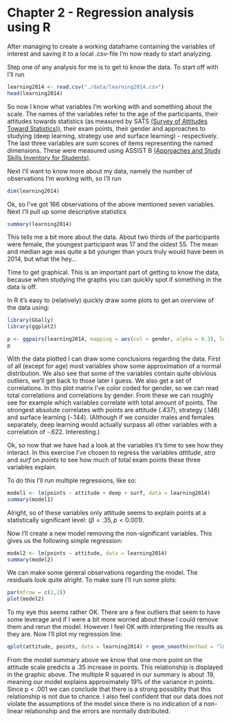 # Chapter 2 - Regression analysis using R

<!--- Describe your work and results clearly. 
- Assume the reader has an introductory course level understanding of writing and reading R code as well as statistical methods
- Assume the reader has no previous knowledge of your data or the more advanced methods you are using  -->

After managing to create a working dataframe containing the variables of interest and saving it to a local .csv-file I'm now ready to start analyzing.

Step one of any analysis for me is to get to know the data. To start off with I'll run
```r
learning2014 <- read.csv("./data/learning2014.csv")
head(learning2014)
```
So now I know what variables I'm working with and something about the scale. The names of the variables refer to the age of the participants, their attitudes towards statistics (as measured by SATS [(Survey of Attitudes Toward Statistics)](http://www.evaluationandstatistics.com/)), their exam points, their gender and approaches to studying (deep learning, strategy use and surface learning) - respectively. The last three variables are sum scores of items representing the named dimensions. These were measured using ASSIST B [(Approaches and Study Skills Inventory for Students)](http://www.etl.tla.ed.ac.uk/questionnaires/ASSIST.pdf).

Next I'll want to know more about my data, namely the number of observations I'm working with, so I'll run
```r
dim(learning2014)
```
Ok, so I've got 166 observations of the above mentioned seven variables. Next I'll pull up some descriptive statistics
```r
summary(learning2014)
```
This tells me a bit more about the data. About two thirds of the participants were female, the youngest participant was 17 and the oldest 55. The mean and median age was quite a bit younger than yours truly would have been in 2014, but what the hey...

Time to get graphical. This is an important part of getting to know the data, because when studying the graphs you can quickly spot if something in the data is off.

In R it's easy to (relatively) quickly draw some plots to get an overview of the data using:
```r
library(GGally)
library(ggplot2)

p <- ggpairs(learning2014, mapping = aes(col = gender, alpha = 0.3), lower = list(combo = wrap("facethist", bins = 20)))
p
```

With the data plotted I can draw some conclusions regarding the data. First of all (except for age) most variables show some approximation of a normal distribution. We also see that some of the variables contain quite obivious outliers, we'll get back to those later I guess. We also get a set of correlations. In this plot matrix I've color coded for gender, so we can read total correlations and correlations by gender. From these we can roughly see for example which variables correlate with total amount of points. The strongest absolute correlates with points are attitude (.437), strategy (.146) and surface learning (-.144). (Although if we consider males and females separately, deep learning would actually surpass all other variables with a correlation of -.622. Interesting.)

Ok, so now that we have had a look at the variables it's time to see how they interact. In this exercise I've chosen to regress the variables _attitude_, _stra_ and _surf_ on _points_ to see how much of total exam points these three variables explain.

To do this I'll run multiple regressions, like so:
```r
model1 <- lm(points ~ attitude + deep + surf, data = learning2014)
summary(model1)
```

Alright, so of these variables only attitude seems to explain points at a statistically significant level: $(\beta = .35, p < 0.001).$ 



Now I'll create a new model removing the non-significant variables. This gives us the following simple regression:
```r
model2 <- lm(points ~ attitude, data = learning2014)
summary(model2)
```
We can make some general observations regarding the model. The residuals look quite alright. To make sure I'll run some plots:
```r
par(mfrow = c(2,2))
plot(model2)
```


To my eye this seems rather OK. There are a few outliers that seem to have some leverage and if I were a bit more worried about these I could remove them and rerun the model. However I feel OK with interpreting the results as they are. Now I'll plot my regression line:
```r
qplot(attitude, points, data = learning2014) + geom_smooth(method = "lm")
```

From the model summary above we know that one more point on the attitude scale predicts a .35 increase in points. This relationship is displayed in the graphic above. The multiple R squared in our summary is about .19, meaning our model explains approximately 19% of the variance in points. Since p < .001 we can conclude that there is a strong possiblity that this relationship is not due to chance. I also feel confident that our data does not violate the assumptions of the model since there is no indication of a non-linear relationship and the errors are normally distributed.